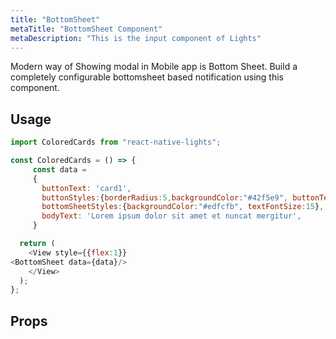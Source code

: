 ```yaml
---
title: "BottomSheet"
metaTitle: "BottomSheet Component"
metaDescription: "This is the input component of Lights"
---
```





Modern way of Showing modal in Mobile app is Bottom Sheet. Build a completely configurable bottomsheet based notification using this component.

<Images src={bottomsheetGif} />

## Usage

```javascript
import ColoredCards from "react-native-lights";

const ColoredCards = () => {
     const data =
     {
       buttonText: 'card1',
       buttonStyles:{borderRadius:5,backgroundColor:"#42f5e9", buttonTextColor:"black"},
       bottomSheetStyles:{backgroundColor:"#edfcfb", textFontSize:15},
       bodyText: 'Lorem ipsum dolor sit amet et nuncat mergitur',  
     }

  return (
    <View style={{flex:1}}
<BottomSheet data={data}/>
    </View>
  );
};

```

## Props

<Table data={cardData.bottomSheet} />

<br />

<!-- ## Live Editing example

```javascript react-live=true
<button className={"btn btn-default"}>Change my text</button>
``` -->
